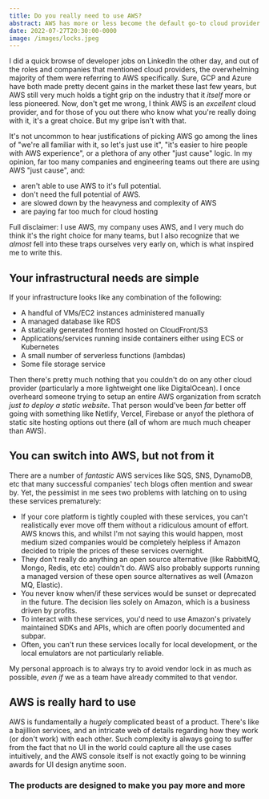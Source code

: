 ```yaml
---
title: Do you really need to use AWS?
abstract: AWS has more or less become the default go-to cloud provider for most developers and companies. Here's why I think that shouldn't be the case.
date: 2022-07-27T20:30:00-0000
image: /images/locks.jpeg
---
```


I did a quick browse of developer jobs on LinkedIn the other day, and out of the roles and companies that mentioned cloud providers, the overwhelming majority of them were referring to AWS specifically. Sure, GCP and Azure have both made pretty decent gains in the market these last few years, but AWS still very much holds a tight grip on the industry that it _itself_ more or less pioneered. Now, don't get me wrong, I think AWS is an _excellent_ cloud provider, and for those of you out there who know what you're really doing with it, it's a great choice. But my gripe isn't with that. 

It's not uncommon to hear justifications of picking AWS go among the lines of "we're all familiar with it, so let's just use it", "it's easier to hire people with AWS experience", or a plethora of any other "just cause" logic. In my opinion, far too many companies and engineering teams out there are using AWS "just cause", and:

- aren't able to use AWS to it's full potential.
- don't need the full potential of AWS.
- are slowed down by the heavyness and complexity of AWS
- are paying far too much for cloud hosting

Full disclaimer: I use AWS, my company uses AWS, and I very much do think it's the right choice for many teams, but I also recognize that we _almost_ fell into these traps ourselves very early on, which is what inspired me to write this.


## Your infrastructural needs are simple

If your infrastructure looks like any combination of the following:

- A handful of VMs/EC2 instances administered manually
- A managed database like RDS
- A statically generated frontend hosted on CloudFront/S3
- Applications/services running inside containers either using ECS or Kubernetes
- A small number of serverless functions (lambdas)
- Some file storage service

Then there's pretty much nothing that you couldn't do on any other cloud provider (particularly a more lightweight one like DigitalOcean). I once overheard someone trying to setup an entire AWS organization from scratch _just to deploy a static website_. That person would've been _far_ better off going with something like Netlify, Vercel, Firebase or anyof the plethora of static site hosting options out there (all of whom are much much cheaper than AWS).

## You can switch into AWS, but not from it

There are a number of _fantastic_ AWS services like SQS, SNS, DynamoDB, etc that many successful companies' tech blogs often mention and swear by. Yet, the pessimist in me sees two problems with latching on to using these services prematurely:

- If your core platform is tightly coupled with these services, you can't realistically ever move off them without a ridiculous amount of effort. AWS knows this, and whilst I'm not saying this would happen, most medium sized companies would be completely helpless if Amazon decided to triple the prices of these services overnight.
- They don't really do anything an open source alternative (like RabbitMQ, Mongo, Redis, etc etc) couldn't do. AWS also probably supports running a managed version of these open source alternatives as well (Amazon MQ, Elastic).
- You never know when/if these services would be sunset or deprecated in the future. The decision lies solely on Amazon, which is a business driven by profits.
- To interact with these services, you'd need to use Amazon's privately maintained SDKs and APIs, which are often poorly documented and subpar.
- Often, you can't run these services locally for local development, or the local emulators are not particularly reliable.

My personal approach is to always try to avoid vendor lock in as much as possible, _even if_ we as a team have already commited to that vendor.

## AWS is really hard to use

AWS is fundamentally a _hugely_ complicated beast of a product. There's like a bajillion services, and an intricate web of details regarding how they work (or don't work) with each other. Such complexity is always going to suffer from the fact that no UI in the world could capture all the use cases intuitively, and the AWS console itself is not exactly going to be winning awards for UI design anytime soon.



### The products are designed to make you pay more and more
